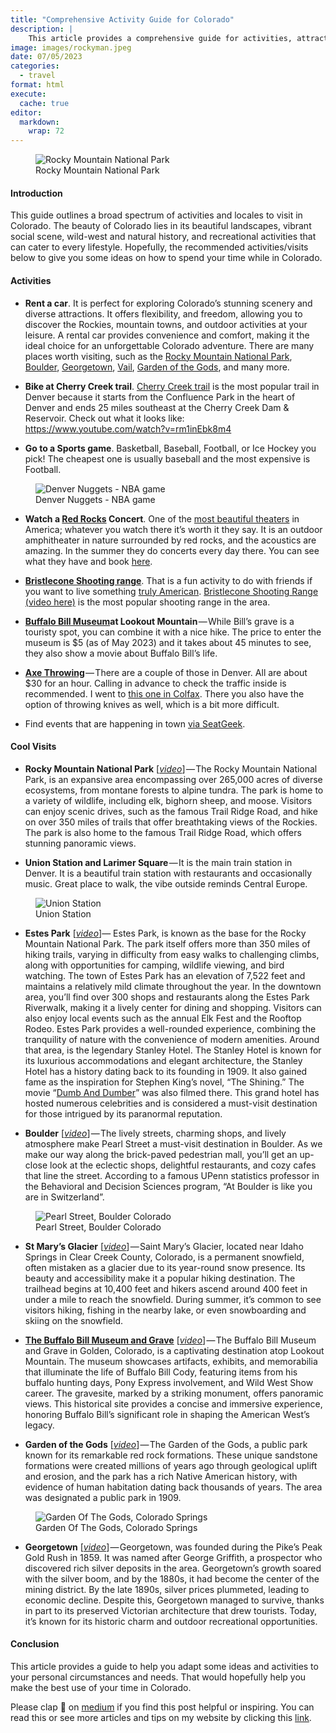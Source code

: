 ```yaml
---
title: "Comprehensive Activity Guide for Colorado"
description: |
    This article provides a comprehensive guide for activities, attractions, and cool visits in Colorado.
image: images/rockyman.jpeg
date: 07/05/2023
categories: 
  - travel
format: html
execute: 
  cache: true
editor: 
  markdown: 
    wrap: 72
---
```


![Rocky Mountain National Park](images/rockym-02.jpeg)

#### Introduction

This guide outlines a broad spectrum of activities and locales to visit
in Colorado. The beauty of Colorado lies in its beautiful landscapes,
vibrant social scene, wild-west and natural history, and recreational
activities that can cater to every lifestyle. Hopefully, the recommended
activities/visits below to give you some ideas on how to spend your time
while in Colorado.

#### Activities

-   **Rent a car**. It is perfect for exploring Colorado's stunning
    scenery and diverse attractions. It offers flexibility, and freedom,
    allowing you to discover the Rockies, mountain towns, and outdoor
    activities at your leisure. A rental car provides convenience and
    comfort, making it the ideal choice for an unforgettable Colorado
    adventure. There are many places worth visiting, such as the [Rocky
    Mountain National
    Park](https://www.google.com/maps/place/Rocky+Mountain+National+Park/@40.3488597,-106.3358651,9z/data=!3m1!4b1!4m6!3m5!1s0x876979e4455903e9:0xfa27ee43a78e8217!8m2!3d40.3427932!4d-105.6836389!16zL20vMDFwX3p2),
    [Boulder](https://www.google.com/maps/place/Boulder,+CO/@40.0292807,-105.3223782,12z/data=!3m1!4b1!4m6!3m5!1s0x876b8d4e278dafd3:0xc8393b7ca01b8058!8m2!3d40.0149856!4d-105.2705456!16zL20vMG5jajg),
    [Georgetown](https://www.google.com/maps/place/Georgetown,+CO+80444/@39.6553643,-106.2056298,7.37z/data=!4m6!3m5!1s0x876a5316be154fc7:0x4bbd507c543c22ec!8m2!3d39.7060984!4d-105.6975041!16zL20vMHI5NnE),
    [Vail](https://www.google.com/maps/place/Vail,+CO+81657/@39.6335304,-106.4396114,12z/data=!3m1!4b1!4m6!3m5!1s0x876a7005515dcf07:0xc9ccc01f7e9aa3c4!8m2!3d39.6433243!4d-106.3780801!16s%2Fm%2F01zw1_f),
    [Garden of the
    Gods](https://www.google.com/maps/place/Garden+of+the+Gods+Visitor+%26+Nature+Center/@39.6290546,-106.6956924,7.89z/data=!4m19!1m9!3m8!1s0x876a7005515dcf07:0xc9ccc01f7e9aa3c4!2sVail,+CO+81657!3b1!8m2!3d39.6433243!4d-106.3780801!10e5!16s%2Fm%2F01zw1_f!3m8!1s0x87135012b5cc9c93:0x4e9df5263bf6dab!5m2!4m1!1i2!8m2!3d38.8783536!4d-104.8697556!16zL20vMDF5Z2Ni),
    and many more.

-   **Bike at Cherry Creek trail**. [Cherry Creek
    trail](https://www.alltrails.com/trail/us/colorado/cherry-creek-trail)
    is the most popular trail in Denver because it starts from the
    Confluence Park in the heart of Denver and ends 25 miles southeast
    at the Cherry Creek Dam & Reservoir. Check out what it looks like:
    <https://www.youtube.com/watch?v=rm1inEbk8m4>

-   **Go to a Sports game**. Basketball, Baseball, Football, or Ice
    Hockey you pick! The cheapest one is usually baseball and the most
    expensive is Football. 

![Denver Nuggets -
NBA game](https://cdn-images-1.medium.com/max/533/1*eMmbvTfKKJKygeMx9K8sMQ.jpeg)

-   **Watch a [Red
    Rocks](https://www.google.com/maps/place/Red+Rocks+Park+and+Amphitheatre/@39.6655422,-105.2077919,17z/data=!3m1!4b1!4m6!3m5!1s0x876b82da0e6cc8d7:0x7c83e707392cd6ad!8m2!3d39.6655381!4d-105.2052116!16zL20vMDJiamo1?entry=ttu)
    Concert**. One of the [most beautiful
    theaters](https://www.youtube.com/shorts/iaoKSqfZ1NQ) in America;
    whatever you watch there it's worth it they say. It is an outdoor
    amphitheater in nature surrounded by red rocks, and the acoustics
    are amazing. In the summer they do concerts every day there. You can
    see what they have and book [here](https://www.redrocksonline.com/).

-   [**Bristlecone Shooting
    range**](https://www.google.com/maps/place/Bristlecone+Shooting,+Training,+%26+Retail+Center+-+Shooting+Range+in+Denver/@39.712568,-105.2270313,12z/data=!4m9!1m2!2m1!1ssam+s+no+3!3m5!1s0x876b83fa3bf856e1:0xc25a9d7fc7ee9f6f!8m2!3d39.712573!4d-105.135754!16s%2Fg%2F11bbx4yt86?entry=ttu).
    That is a fun activity to do with friends if you want to live
    something [truly
    American](https://www.youtube.com/shorts/00ZaS-9SSzk). [Bristlecone
    Shooting Range (video
    here)](https://www.youtube.com/watch?v=CSlEgN0WW18) is the most
    popular shooting range in the area.

-   [**Buffalo Bill
    Museum**](https://www.google.com/maps/place/The+Buffalo+Bill+Museum+and+Grave/@39.7333936,-105.2410547,17z/data=!3m2!4b1!5s0x876b9b3c94abaaad:0x86b30fccf671ffa6!4m6!3m5!1s0x876b9b3c9336ed01:0xaf0515277a020968!8m2!3d39.7333895!4d-105.2384798!16s%2Fg%2F1td7j6s6?entry=ttu)**at
    Lookout Mountain** --- While Bill's grave is a touristy spot, you
    can combine it with a nice hike. The price to enter the museum is
    \$5 (as of May 2023) and it takes about 45 minutes to see, they also
    show a movie about Buffalo Bill's life. 

-   [**Axe
    Throwing**](https://www.google.com/maps/search/axe+throwing/@39.7418309,-105.0037601,13z/data=!3m1!4b1?entry=ttu) --- There
    are a couple of those in Denver. All are about \$30 for an hour.
    Calling in advance to check the traffic inside is recommended. I
    went to [this one in
    Colfax](https://www.google.com/maps/place/Bad+Axe+Throwing+Denver+%28Downtown%29/@39.7417519,-104.9756656,14.65z/data=!4m10!1m2!2m1!1saxe+throwing!3m6!1s0x876c79f3018468d7:0xbf93a527ab02c73!8m2!3d39.7401367!4d-104.9750782!15sCgxheGUgdGhyb3dpbmeSAQtldmVudF92ZW51ZeABAA!16s%2Fg%2F11h80c64h_?entry=ttu).
    There you also have the option of throwing knives as well, which is
    a bit more difficult.

-   Find events that are happening in town [via
    SeatGeek](https://seatgeek.com/cities/denver).

#### Cool Visits

-   **Rocky Mountain National Park**
    \[[*video*](http://the%20Rocky%20Mountain%20National%20Park,%20an%20expansive%20area%20encompassing%20over%20265,000%20acres%20of%20diverse%20ecosystems,%20from%20montane%20forests%20to%20alpine%20tundra.%20The%20park%20is%20home%20to%20a%20variety%20of%20wildlife,%20including%20elk,%20bighorn%20sheep,%20and%20moose.%20Visitors%20can%20enjoy%20scenic%20drives,%20such%20as%20the%20famous%20Trail%20Ridge%20Road,%20and%20hike%20on%20over%20350%20miles%20of%20trails%20that%20offer%20breathtaking%20views%20of%20the%20Rockies.The%20park%20is%20also%20home%20to%20the%20famous%20Trail%20Ridge%20Road,%20which%20offers%20stunning%20panoramic%20views.)\] --- The
    Rocky Mountain National Park, is an expansive area encompassing over
    265,000 acres of diverse ecosystems, from montane forests to alpine
    tundra. The park is home to a variety of wildlife, including elk,
    bighorn sheep, and moose. Visitors can enjoy scenic drives, such as
    the famous Trail Ridge Road, and hike on over 350 miles of trails
    that offer breathtaking views of the Rockies. The park is also home
    to the famous Trail Ridge Road, which offers stunning panoramic
    views.

-   **Union Station and Larimer Square** --- It is the main train
    station in Denver. It is a beautiful train station with restaurants
    and occasionally music. Great place to walk, the vibe outside
    reminds Central Europe.

![Union
Station](https://cdn-images-1.medium.com/max/533/1*0sHcZ_ZYfzSpOdRJjPyTdA.jpeg)

-   **Estes Park**
    \[[*video*](http://Stanley%20Hotel,%20a%20historic%20and%20iconic%20establishment%20in%20Estes%20Park.%20Known%20for%20its%20luxurious%20accommodations%20and%20elegant%20architecture,%20the%20Stanley%20Hotel%20has%20a%20rich%20history%20dating%20back%20to%20its%20founding%20in%201909.%20It%20also%20gained%20fame%20as%20the%20inspiration%20for%20Stephen%20King%27s%20novel,%20%22The%20Shining.%22%20This%20grand%20hotel%20has%20hosted%20numerous%20celebrities%20and%20is%20considered%20a%20must-visit%20destination%20for%20those%20intrigued%20by%20its%20paranormal%20reputation.)\]---
    Estes Park, is known as the base for the Rocky Mountain National
    Park. The park itself offers more than 350 miles of hiking trails,
    varying in difficulty from easy walks to challenging climbs, along
    with opportunities for camping, wildlife viewing, and bird watching.
    The town of Estes Park has an elevation of 7,522 feet and maintains
    a relatively mild climate throughout the year. In the downtown area,
    you'll find over 300 shops and restaurants along the Estes Park
    Riverwalk, making it a lively center for dining and shopping.
    Visitors can also enjoy local events such as the annual Elk Fest and
    the Rooftop Rodeo. Estes Park provides a well-rounded experience,
    combining the tranquility of nature with the convenience of modern
    amenities. Around that area, is the legendary Stanley Hotel. The
    Stanley Hotel is known for its luxurious accommodations and elegant
    architecture, the Stanley Hotel has a history dating back to its
    founding in 1909. It also gained fame as the inspiration for Stephen
    King's novel, "The Shining." The movie "[Dumb And
    Dumber](https://www.imdb.com/title/tt0109686/)" was also filmed
    there. This grand hotel has hosted numerous celebrities and is
    considered a must-visit destination for those intrigued by its
    paranormal reputation.

-   **Boulder**
    \[[*video*](https://www.youtube.com/watch?v=kX-ytGDZKus)\] --- The
    lively streets, charming shops, and lively atmosphere make Pearl
    Street a must-visit destination in Boulder. As we make our way along
    the brick-paved pedestrian mall, you'll get an up-close look at the
    eclectic shops, delightful restaurants, and cozy cafes that line the
    street. According to a famous UPenn statistics professor in the
    Behavioral and Decision Sciences program, "At Boulder is like you
    are in Switzerland".

![Pearl Street,
Boulder Colorado](https://cdn-images-1.medium.com/max/533/1*mPReH-4_UVvIHIDvuVLscg.jpeg)

-   **St Mary's Glacier**
    \[[*video*](https://www.youtube.com/watch?v=F950VZo6Y1I)\] --- Saint
    Mary's Glacier, located near Idaho Springs in Clear Creek County,
    Colorado, is a permanent snowfield, often mistaken as a glacier due
    to its year-round snow presence. Its beauty and accessibility make
    it a popular hiking destination. The trailhead begins at 10,400 feet
    and hikers ascend around 400 feet in under a mile to reach the
    snowfield. During summer, it's common to see visitors hiking,
    fishing in the nearby lake, or even snowboarding and skiing on the
    snowfield.

-   [**The Buffalo Bill Museum and
    Grave**](https://www.google.com/maps/place/The+Buffalo+Bill+Museum+and+Grave/@39.7333936,-105.2410547,17z/data=!3m2!4b1!5s0x876b9b3c94abaaad:0x86b30fccf671ffa6!4m6!3m5!1s0x876b9b3c9336ed01:0xaf0515277a020968!8m2!3d39.7333895!4d-105.2384798!16s%2Fg%2F1td7j6s6?entry=ttu)
    \[[*video*](https://www.youtube.com/watch?v=TIL7k93rOXM)\] --- The
    Buffalo Bill Museum and Grave in Golden, Colorado, is a captivating
    destination atop Lookout Mountain. The museum showcases artifacts,
    exhibits, and memorabilia that illuminate the life of Buffalo Bill
    Cody, featuring items from his buffalo hunting days, Pony Express
    involvement, and Wild West Show career. The gravesite, marked by a
    striking monument, offers panoramic views. This historical site
    provides a concise and immersive experience, honoring Buffalo Bill's
    significant role in shaping the American West's legacy.

-   **Garden of the Gods**
    \[[*video*](https://www.youtube.com/watch?v=2UxXSyKj3tc)\] --- The
    Garden of the Gods, a public park known for its remarkable red rock
    formations. These unique sandstone formations were created millions
    of years ago through geological uplift and erosion, and the park has
    a rich Native American history, with evidence of human habitation
    dating back thousands of years. The area was designated a public
    park in 1909.

![Garden Of The Gods,
Colorado Springs](https://cdn-images-1.medium.com/max/533/1*bnB3NcyuqccFrsC07u6Dxw.jpeg)

-   **Georgetown**
    \[[*video*](https://www.youtube.com/watch?v=F950VZo6Y1I)\] --- Georgetown,
    was founded during the Pike's Peak Gold Rush in 1859. It was named
    after George Griffith, a prospector who discovered rich silver
    deposits in the area. Georgetown's growth soared with the silver
    boom, and by the 1880s, it had become the center of the mining
    district. By the late 1890s, silver prices plummeted, leading to
    economic decline. Despite this, Georgetown managed to survive,
    thanks in part to its preserved Victorian architecture that drew
    tourists. Today, it's known for its historic charm and outdoor
    recreational opportunities.

#### Conclusion

This article provides a guide to help you adapt some ideas and
activities to your personal circumstances and needs. That would
hopefully help you make the best use of your time in Colorado. 

Please clap 👏 on
[medium](https://medium.com/@loizoskon/the-comprehensive-activity-guide-in-colorado-f52ed712703d)
if you find this post helpful or inspiring. You can read this or see
more articles and tips on my website by clicking this
[link](https://www.loizos.xyz/blog.html).
